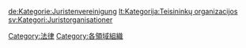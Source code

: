 {{Commonscat|Legal organizations}}

[[Category:法律|Category:法律]]
[[Category:各領域組織|Category:各領域組織]]

[[de:Kategorie:Juristenvereinigung|de:Kategorie:Juristenvereinigung]]
[[lt:Kategorija:Teisininkų_organizacijos|lt:Kategorija:Teisininkų organizacijos]]
[[sv:Kategori:Juristorganisationer|sv:Kategori:Juristorganisationer]]